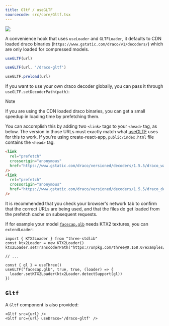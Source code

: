 ```yaml
---
title: Gltf / useGLTF
sourcecode: src/core/Gltf.tsx
---
```


[![](https://img.shields.io/badge/-storybook-%23ff69b4)](https://drei.pmnd.rs/?path=/story/loaders-gltf)

A convenience hook that uses `useLoader` and `GLTFLoader`, it defaults to CDN loaded draco binaries (`https://www.gstatic.com/draco/v1/decoders/`) which are only loaded for compressed models.

```jsx
useGLTF(url)

useGLTF(url, '/draco-gltf')

useGLTF.preload(url)
```

If you want to use your own draco decoder globally, you can pass it through `useGLTF.setDecoderPath(path)`:

> [!Note]
> If you are using the CDN loaded draco binaries, you can get a small speedup in loading time by prefetching them.
>
> You can accomplish this by adding two `<link>` tags to your `<head>` tag, as below. The version in those URLs must exactly match what [useGLTF](src/core/useGLTF.tsx#L18) uses for this to work. If you're using create-react-app, `public/index.html` file contains the `<head>` tag.
>
> ```html
> <link
>   rel="prefetch"
>   crossorigin="anonymous"
>   href="https://www.gstatic.com/draco/versioned/decoders/1.5.5/draco_wasm_wrapper.js"
> />
> <link
>   rel="prefetch"
>   crossorigin="anonymous"
>   href="https://www.gstatic.com/draco/versioned/decoders/1.5.5/draco_decoder.wasm"
> />
> ```
>
> It is recommended that you check your browser's network tab to confirm that the correct URLs are being used, and that the files do get loaded from the prefetch cache on subsequent requests.

If for example your model [`facecap.glb`](https://github.com/mrdoob/three.js/blob/master/examples/models/gltf/facecap.glb) needs KTX2 textures, you can `extendLoader`:

```tsx
import { KTX2Loader } from "three-stdlib"
const ktx2Loader = new KTX2Loader()
ktx2Loader.setTranscoderPath("https://unpkg.com/three@0.168.0/examples/jsm/libs/basis/")

// ...

const { gl } = useThree()
useGLTF("facecap.glb", true, true, (loader) => {
  loader.setKTX2Loader(ktx2Loader.detectSupport(gl))
})
```

## `Gltf`

A `Gltf` component is also provided:

```tsx
<Gltf src={url} />
<Gltf src={url} useDraco='/draco-gltf' />
```
